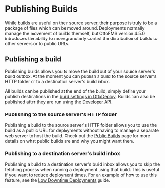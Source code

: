 # Publishing Builds

While builds are useful on their source server, their purpose is truly to be a package of files which can be moved around. Deployments normally manage the movement of builds themself, but OttoFMS version 4.5.0 introduces the ability to more granularly control the distribution of builds to other servers or to public URLs.

## Publishing a build

Publishing builds allows you to move the build out of your source server's build outbox. At the moment you can publish a build to the source server's HTTP folder or to a destination server's build inbox.

All builds can be published at the end of the build, simply define your publish destinations in the [build settings in OttoDeploy](/ottodeploy-features/builds#publish-build). Builds can also be published after they are run using the [Developer API](/concepts/developer-api).

### Publishing to the source server's HTTP folder

Publishing a build to the source server's HTTP folder allows you to use the build as a public URL for deployments without having to manage a separate web server to host the build. Check out the [Public Builds](/concepts/builds/public-builds) page for more details on what public builds are and why you might want them.

### Publishing to a destination server's build inbox

Publishing a build to a destination server's build inbox allows you to skip the fetching process when running a deployment using that build. This is useful if you want to reduce deployment times. For an example of how to use this feature, see the [Low Downtime Deployments](/guides/deployment-patterns/low-downtime) guide.

